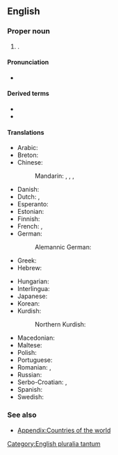 ==English==
{{wikipedia}}

===Proper noun===
{{head|en|proper noun|head=[[cayman|Cayman]] [[island|Islands]]}}

# {{place|en|Three <<islands>> constituting an <<overseas territory>> of the <<c/United Kingdom>> in the [[Caribbean Sea]]}}.

====Pronunciation====
* {{audio|en|LL-Q1860 (eng)-PerfectSoundWhatever-Cayman Islands.wav|Audio (CA)}}

====Derived terms====
* {{l|en|Cayman Islander}}
* {{l|en|CYM}}

====Translations====
{{trans-top|British territory in the Caribbean}}
* Arabic: {{t|ar|جُزُر كَايْمَان|f-p}}
* Breton: {{t|br|Inizi Cayman}}
* Chinese:
*: Mandarin: {{t+|cmn|開曼群島|sc=Hani}}, {{t+|cmn|开曼群岛|tr=Kāimàn Qúndǎo|sc=Hani}}, {{t|cmn|凱門群島|sc=Hani}}, {{t|cmn|凯门群岛|tr=Kǎimén Qúndǎo|sc=Hani}}
* Danish: {{t|da|Caymanøerne}}
* Dutch: {{t+|nl|Kaaimaneilanden|p}}, {{t+|nl|Caymaneilanden|p}}
* Esperanto: {{t|eo|Kajmaninsuloj}}
* Estonian: {{t|et|Kaimanisaared|p}}
* Finnish: {{t+|fi|Caymansaaret}}
* French: {{t+|fr|Îles Caïmans|f-p}}, {{t+|fr|îles Caïmanes|f-p}}
* German: {{t|de|Kaimaninseln|f-p}}
*: Alemannic German: {{t|gsw|Kaimaninsle|f-p}}
* Greek: {{t|el|Νησιά Κέυμαν|n-p}}
* Hebrew: {{t|he|איי קיימן|tr=iyey kayman}}
{{trans-mid}}
* Hungarian: {{t+|hu|Kajmán-szigetek}}
* Interlingua: {{t|ia|Insulas Cayman}}
* Japanese: {{t|ja|ケイマン諸島|tr=Keiman shotō}}
* Korean: {{t|ko|^케이맨 제도}}
* Kurdish:
*: Northern Kurdish: {{t+|kmr|Giravên Kaymanê}}
* Macedonian: {{t|mk|Кајмански Острови|p}}
* Maltese: {{t|mt|Gżejjer Cayman|alt=il-Gżejjer Cayman}}
* Polish: {{t+|pl|Kajmany}}
* Portuguese: {{t+|pt|Ilhas Cayman}}
* Romanian: {{t|ro|Cayman}}, {{t|ro|Insulele Cayman|m}}
* Russian: {{t|ru|Кайма́новы острова́|m-p}}
* Serbo-Croatian: {{t|sh|Kajmanski otoci}}, {{t|sh|Kejmanska Ostrva|n-p}}
* Spanish: {{t+|es|Islas Caimán|f-p}}
* Swedish: {{t+|sv|Caymanöarna}}
{{trans-bottom}}

===See also===
* [[Appendix:Countries of the world]]

[[Category:English pluralia tantum]]